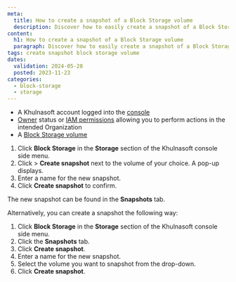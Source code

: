 ```yaml
---
meta:
  title: How to create a snapshot of a Block Storage volume
  description: Discover how to easily create a snapshot of a Block Storage volume. Follow our step-by-step guide to efficiently manage your storage resources.
content:
  h1: How to create a snapshot of a Block Storage volume
  paragraph: Discover how to easily create a snapshot of a Block Storage volume. Follow our step-by-step guide to efficiently manage your storage resources.
tags: create snapshot block storage volume
dates:
  validation: 2024-05-28
  posted: 2023-11-23
categories:
  - block-storage
  - storage
---
```


<Macro id="requirements" />

- A Khulnasoft account logged into the [console](https://console.khulnasoft.com)
- [Owner](/identity-and-access-management/iam/concepts/#owner) status or [IAM permissions](/identity-and-access-management/iam/concepts/#permission) allowing you to perform actions in the intended Organization
- A [Block Storage volume](/storage/block/how-to/create-a-volume/)


1. Click **Block Storage** in the **Storage** section of the Khulnasoft console side menu.
2. Click <Icon name="more" /> > **Create snapshot** next to the volume of your choice. A pop-up displays.
3. Enter a name for the new snapshot.
4. Click **Create snapshot** to confirm.

The new snapshot can be found in the **Snapshots** tab.

Alternatively, you can create a snapshot the following way:

1. Click **Block Storage** in the **Storage** section of the Khulnasoft console side menu.
2. Click the **Snapshots** tab.
3. Click **Create snapshot**.
4. Enter a name for the new snapshot.
5. Select the volume you want to snapshot from the drop-down.
6. Click **Create snapshot**.